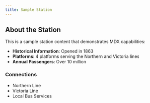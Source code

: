 ```yaml
---
title: Sample Station
---
```


## About the Station

This is a sample station content that demonstrates MDX capabilities:

- **Historical Information**: Opened in 1863
- **Platforms**: 4 platforms serving the Northern and Victoria lines
- **Annual Passengers**: Over 10 million

### Connections

- Northern Line
- Victoria Line
- Local Bus Services
